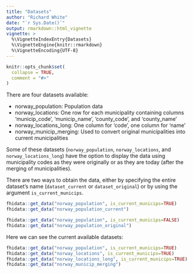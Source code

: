 ```yaml
---
title: "Datasets"
author: "Richard White"
date: "`r Sys.Date()`"
output: rmarkdown::html_vignette
vignette: >
  %\VignetteIndexEntry{Datasets}
  %\VignetteEngine{knitr::rmarkdown}
  %\VignetteEncoding{UTF-8}
---
```


```r
knitr::opts_chunk$set(
  collapse = TRUE,
  comment = "#>"
)
```

There are four datasets available:

- norway_population: Population data
- norway_locations: One row for each municipality containing columns 'municip_code', 'municip_name', 'county_code', and 'county_name'
- norway_locations_long: One column for 'code', one column for 'name'
- norway_municip_merging: Used to convert original municipalities into current municipalities

Some of these datasets (`norway_population`, `norway_locations`, and `norway_locations_long`) have the option to display the data using municipality codes as they were originally or as they are today (after the merging of municipalities). 

There are two ways to obtain the data, either by specifying the entire dataset's name (`dataset_current` or `dataset_original`) or by using the argument `is_current_municips`.

```r
fhidata::get_data("norway_population", is_current_municips=TRUE)
fhidata::get_data("norway_population_current")

fhidata::get_data("norway_population", is_current_municips=FALSE)
fhidata::get_data("norway_population_original")
```

Here we can see the current available datasets:

```r
fhidata::get_data("norway_population", is_current_municips=TRUE)
fhidata::get_data("norway_locations", is_current_municips=TRUE)
fhidata::get_data("norway_locations_long", is_current_municips=TRUE)
fhidata::get_data("norway_municip_merging")
```
